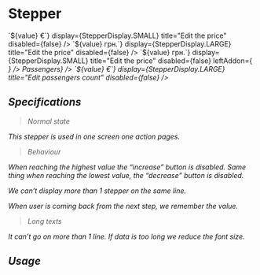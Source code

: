 

<Meta title="Widgets/Stepper" />

# **Stepper**

<Canvas>
  <Story name="Default">
    <Stepper
      name="stepper1"
      min={Number.MIN_SAFE_INTEGER}
      max={Number.MAX_SAFE_INTEGER}
      step={2}
      value={5}
      increaseLabel="Increment"
      decreaseLabel="Decrement"
      display={StepperDisplay.SMALL}
      title="Number of seats"
      disabled={false}
    />
  </Story>
  <Story name="with formatted value">
    <Stepper
      name="stepper2"
      min={0}
      max={10}
      step={2}
      value={5}
      increaseLabel="Increment"
      decreaseLabel="Decrement"
      format={value => `${value} €`}
      display={StepperDisplay.SMALL}
      title="Edit the price"
      disabled={false}
    />
  </Story>
  <Story name="with large formatted value">
    <Stepper
      name="stepper3"
      min={0}
      max={99999}
      step={100}
      value={8400}
      increaseLabel="Increment"
      decreaseLabel="Decrement"
      format={value => `${value} грн.`}
      display={StepperDisplay.LARGE}
      title="Edit the price"
      disabled={false}
    />
  </Story>
  <Story name="with itinerary leftAddon">
    <Stepper
      name="stepper4"
      min={0}
      max={99999}
      step={100}
      value={8400}
      increaseLabel="Increment"
      decreaseLabel="Decrement"
      format={value => `${value} грн.`}
      display={StepperDisplay.SMALL}
      title="Edit the price"
      disabled={false}
      leftAddon={<Itinerary small><Address label="Paris" /><Address label="Nantes" /></Itinerary>}
    />
  </Story>
  <Story name="with text leftAddon">
    <Stepper
      name="stepper5"
      min={1}
      max={8}
      step={1}
      value={3}
      increaseLabel="Increment"
      decreaseLabel="Decrement"
      display={StepperDisplay.SMALL}
      title="Edit passengers count"
      disabled={false}
      leftAddon={<TextTitle>Passengers</TextTitle>}
    />
  </Story>
  <Story name="with price thresholds">
    <Stepper
      name="stepper6"
      min={1}
      max={8}
      threshold={{ medium: 5, high: 7 }}
      step={1}
      value={3}
      increaseLabel="Increment"
      decreaseLabel="Decrement"
      format={value => `${value} €`}
      display={StepperDisplay.LARGE}
      title="Edit passengers count"
      disabled={false}
    />
  </Story>
</Canvas>

## Specifications

> Normal state

This stepper is used in one screen one action pages.

> Behaviour

When reaching the highest value the “increase” button is disabled. Same thing when reaching the lowest value, the “decrease” button is disabled.

We can’t display more than 1 stepper on the same line.

When user is coming back from the next step, we remember the value.

> Long texts

It can’t go on more than 1 line. If data is too long we reduce the font size.

## Usage

```jsx
import { Stepper } from '@blablacar/ui-library/build/stepper'

<Stepper
  name="price"
  min={1}
  max={100}
  step={2}
  value={5}
  increaseLabel="Increment"
  decreaseLabel="Decrement"
  format={value => `${value} €`}
  onChange={onChange}
  display={StepperDisplay.SMALL}
  title="Edit the price"
/>
```

<ArgsTable of={Stepper} />

